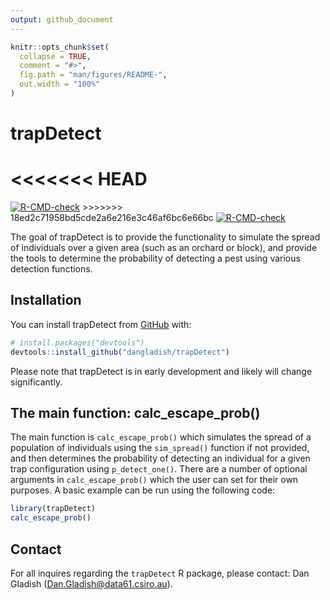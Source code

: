 ```yaml
---
output: github_document
---
```


<!-- README.md is generated from README.Rmd. Please edit that file -->

```r
knitr::opts_chunk$set(
  collapse = TRUE,
  comment = "#>",
  fig.path = "man/figures/README-",
  out.width = "100%"
)
```

# trapDetect
<!-- badges: start -->
<<<<<<< HEAD
=======
  [![R-CMD-check](https://github.com/dangladish/trapDetect/workflows/R-CMD-check/badge.svg)](https://github.com/dangladish/trapDetect/actions)
>>>>>>> 18ed2c71958bd5cde2a6e216e3c46af6bc6e66bc
[![R-CMD-check](https://github.com/dangladish/trapDetect/actions/workflows/R-CMD-check.yaml/badge.svg)](https://github.com/dangladish/trapDetect/actions/workflows/R-CMD-check.yaml)
<!-- badges: end -->

The goal of trapDetect is to provide the functionality to simulate the spread of individuals over a given area (such as an orchard or block), and provide the tools to determine the probability of detecting a pest using various detection functions.  

## Installation

You can install trapDetect from [GitHub](https://github.com/) with:

``` r
# install.packages("devtools")
devtools::install_github("dangladish/trapDetect")
```

Please note that trapDetect is in early development and likely will change significantly.

## The main function: calc_escape_prob()

The main function is `calc_escape_prob()` which simulates the spread of a population of individuals using the `sim_spread()` function if not provided, and then determines the probability of detecting an individual for a given trap configuration using `p_detect_one()`.  There are a number of optional arguments in `calc_escape_prob()` which the user can set for their own purposes.  A basic example can be run using the following code:

```r
library(trapDetect)
calc_escape_prob()
```

## Contact
For all inquires regarding the `trapDetect` R package, please contact: Dan Gladish (<Dan.Gladish@data61.csiro.au>).  

